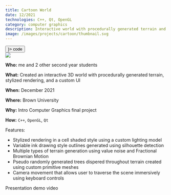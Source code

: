 ```yaml
---
title: Cartoon World
date: 12/2021
technologies: C++, Qt, OpenGL
category: computer graphics
description: Interactive world with procedurally generated terrain and stylized rendering
image: /images/projects/cartoon/thumbnail.svg
---
```


<div className="flex flex-row flex-wrap gap-4 ">
    <Button href="https://github.com/kaisucode/hilda" icon={<FiGithub />}>
        code
    </Button>
</div>

<Image src="/images/projects/cartoon/hero.png" full={true} />

<OutlineBox>

**Who:** me and 2 other second year students

**What:** Created an interactive 3D world with procedurally generated terrain, stylized rendering, and a custom UI

**When:** December 2021

**Where:** Brown University

**Why:** Intro Computer Graphics final project

**How:** `C++`, `OpenGL`, `Qt`

</OutlineBox>

<div>

Features:

-   Stylized rendering in a cell shaded style using a custom lighting model
-   Variable ink drawing style outlines generated using silhouette detection
-   Multiple types of terrain generation using value noise and Fractional Brownian Motion
-   Pseudo randomly generated trees dispered throughout terrain created using custom primitive meshes
-   Camera movement that allows user to traverse the scene immersively using keyboard controls

</div>

<Youtube src="https://www.youtube.com/embed/9O_QzsNyzRM?si=5s2GKh5vcV5fuZxo">
    Presentation demo video
</Youtube>
